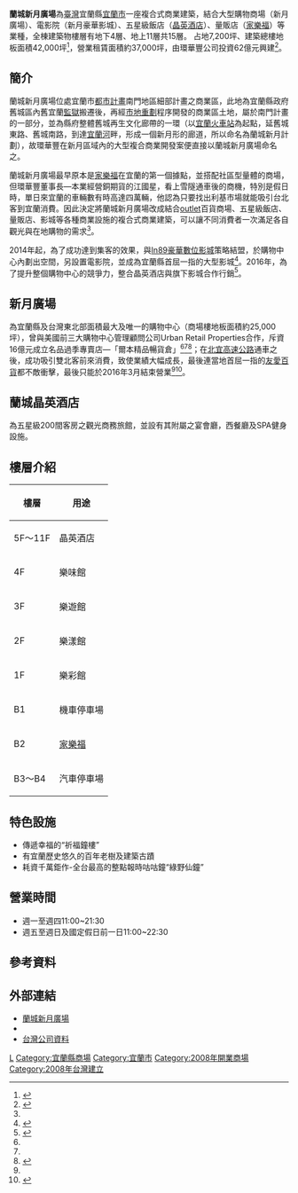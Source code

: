 
{{Shopping Bazaar Information
| company_name       = 蘭城新月廣場
| company_name_en    = Lunaplaza
| company_logo       = [[File:Lunaplaza.JPG|250px]]
| company_slogan     = 
| abbreviated_name   = 
| open_date          = 2008年
| closing_date       =
| country            = [[宜蘭縣|宜蘭縣]]
| location           = {{flagicon|TWN}} [[宜蘭縣|宜蘭縣]][[宜蘭市|宜蘭市]]民權路二段38巷6號
| zip_code           = 
| telephone_no       = 886-3-932-8800
| floors             = 地上11樓～地下4樓
| floor_area         = 
| parking            = 汽車1246輛<br>機車1005輛
| developer          = 環華豐股份有限公司
| key_people         = 
| manager            = 
| major_shareholder  =
| num_employees      = 
| revenue            = 
| accounting_period  = 
| parent             = 
| homepage           = http://www.lunaplaza.com.tw/
| footnotes          =
| width              = 
}}
{{Infobox_Company
|company_name   = 玉星企業股份有限公司  
|company_logo   = 
|company_type   = [[股份有限公司|股份有限公司]]
|trading_name   = 
|traded_as      =
|local_code_name        = TW
|local_code        = 24261102
|company_slogan =
|foundation     = 2008年
|location       = {{flagicon|TWN}} [[宜蘭縣|宜蘭縣]][[宜蘭市|宜蘭市]]民權路二段38巷6號
|locations      = 
|area_served    = [[台灣|台灣]]
|key_people     = [[董事長|董事長]]：江素芬   
|industry       = [[百貨業|百貨業]]
|products       = 
|revenue        = 
|capital        = [[新台幣|新台幣]]250,000,000元
|num_employees  = 
|parent         = 
|homepage       = [http://www.lunaplaza.com.tw/ www.lunaplaza.com.tw]
}}

'''蘭城新月廣場'''為[[臺灣|臺灣]]宜蘭縣[[宜蘭市|宜蘭市]]一座複合式商業建築，結合大型購物商場（新月廣場）、電影院（新月豪華影城）、五星級飯店（[[晶英酒店|晶英酒店]]）、量販店（[[家樂福|家樂福]]）等業種，全棟建築物樓層有地下4層、地上11層共15層。
占地7,200坪、建築總樓地板面積42,000坪<ref name="輕井澤">{{cite news |language =zh |author =張嘉伶 |url =https://www.wealth.com.tw/home/articles/5636 |title =台版輕井澤搶賺觀光財 業績年增兩位數蘭城新月廣場》狂吸台北客到宜蘭血拼 |publisher =財訊雜誌 |date =2015-08-28 |accessdate =2020-03-06 |archive-date =2021-04-23 |archive-url =https://web.archive.org/web/20210423065126/https://www.wealth.com.tw/home/articles/5636 |dead-url =no }}</ref>，營業租賃面積約37,000坪，由環華豐公司投資62億元興建<ref name="環華豐">{{cite news |language =zh |author = |title =環華豐蓋精品城 瞄準新竹 |publisher =經濟日報 |date =2012-12-07 |accessdate =2020-03-06}}</ref>。

== 簡介 ==
蘭城新月廣場位處宜蘭市[[都市計畫|都市計畫]]南門地區細部計畫之商業區，此地為宜蘭縣政府舊城區內舊宜蘭[[監獄|監獄]]搬遷後，再經[[市地重劃|市地重劃]]程序開發的商業區土地，屬於南門計畫的一部分，並為縣府整體舊城再生文化廊帶的一環（以[[宜蘭火車站|宜蘭火車站]]為起點，延舊城東路、舊城南路，到達[[宜蘭河|宜蘭河]]畔，形成一個新月形的廊道，所以命名為蘭城新月計劃），故環華豐在新月區域內的大型複合商業開發案便直接以蘭城新月廣場命名之。

蘭城新月廣場最早原本是[[家樂福|家樂福]]在宜蘭的第一個據點，並搭配社區型量體的商場，但環華豐董事長—本業經營銅期貨的江國星，看上雪隧通車後的商機，特別是假日時，單日來宜蘭的車輛數有時高達四萬輛，他認為只要找出利基市場就能吸引台北客到宜蘭消費。因此決定將蘭城新月廣場改成結合[[outlet|outlet]]百貨商場、五星級飯店、量販店、影城等各種商業設施的複合式商業建築，可以讓不同消費者一次滿足各自觀光與在地購物的需求<ref name="輕井澤" />。

2014年起，為了成功達到集客的效果，與[[In89豪華數位影城|In89豪華數位影城]]策略結盟，於購物中心內劃出空間，另設置電影院，並成為宜蘭縣首屈一指的大型影城<ref>{{Cite web |url=http://news.ltn.com.tw/news/local/paper/792120 |title=千人影城進駐，市場面臨洗牌《自由時報》 |access-date=2016-07-31 |archive-date=2018-07-06 |archive-url=https://web.archive.org/web/20180706173827/http://news.ltn.com.tw/news/local/paper/792120 |dead-url=no }}</ref>。2016年，為了提升整個購物中心的競爭力，整合晶英酒店與旗下影城合作行銷<ref>{{Cite web |url=http://www.chinatimes.com/realtimenews/20160404001288-260405 |title=下榻蘭城晶英 院線片無限暢「影」《中時電子報》 |access-date=2016-07-31 |archive-date=2021-04-23 |archive-url=https://web.archive.org/web/20210423045824/https://www.chinatimes.com/realtimenews/20160404001288-260405 |dead-url=no }}</ref>。

== 新月廣場 ==
為宜蘭縣及台灣東北部面積最大及唯一的購物中心（商場樓地板面積約25,000坪），曾與美國前三大購物中心管理顧問公司Urban Retail Properties合作，斥資16億元成立名品過季專賣店—「爾本精品暢貨倉」<ref name="輕井澤" /><ref name="環華豐" /><ref>{{cite news|author=張嘉伶|title=美暢貨中心斥資16億進駐宜蘭|url=https://tw.finance.appledaily.com/daily/20090721/31799603/|date=2009-07-21|newspaper=蘋果日報|accessdate=2020-03-06}}</ref>；在[[蔣渭水高速公路|北宜高速公路]]通車之後，成功吸引雙北客前來消費，致使業績大幅成長，最後連當地首屈一指的[[友愛百貨|友愛百貨]]都不敵衝擊，最後只能於2016年3月結束營業<ref name="輕井澤" /><ref>{{cite news|author=林縉明|title=友愛百貨　轉型休閒商業大樓|url=https://news.housefun.com.tw/news/article/872821117378.html|date=2016-01-07|newspaper=聯合新聞網|accessdate=2020-03-06}}</ref>。

== 蘭城晶英酒店 ==
為五星級200間客房之觀光商務旅館，並設有其附屬之宴會廳，西餐廳及SPA健身設施。

== 樓層介紹 ==
{| class="wikitable"
|-
! 樓層 || 用途
|-
| 5F～11F || 晶英酒店
|-
| 4F || 樂味館
|-
| 3F || 樂遊館
|-
| 2F|| 樂漾館
|-
| 1F || 樂彩館
|-
| B1 || 機車停車場
|-
| B2 || [[家樂福|家樂福]]
|-
| B3～B4 ||汽車停車場
|}

== 特色設施 ==
*傳遞幸福的“祈福鐘樓”
*有宜蘭歷史悠久的百年老樹及建築古蹟
*耗資千萬鉅作-全台最高的整點報時咕咕鐘“綠野仙鐘”

==營業時間==
*週一至週四11:00~21:30 
*週五至週日及國定假日前一日11:00~22:30

==參考資料==
{{reflist}}

==外部連結==
* [http://www.lunaplaza.com.tw/ 蘭城新月廣場] {{Wayback|url=http://www.lunaplaza.com.tw/ |date=20210506165941 }}
* {{facebook|luna.lohas}}
* [http://company.g0v.ronny.tw/id/24261102 台灣公司資料]

{{台灣購物中心}}

[[Category:宜蘭縣建築物|L]]
[[Category:宜蘭縣商場|Category:宜蘭縣商場]]
[[Category:宜蘭市|Category:宜蘭市]]
[[Category:2008年開業商場|Category:2008年開業商場]]
[[Category:2008年台灣建立|Category:2008年台灣建立]]